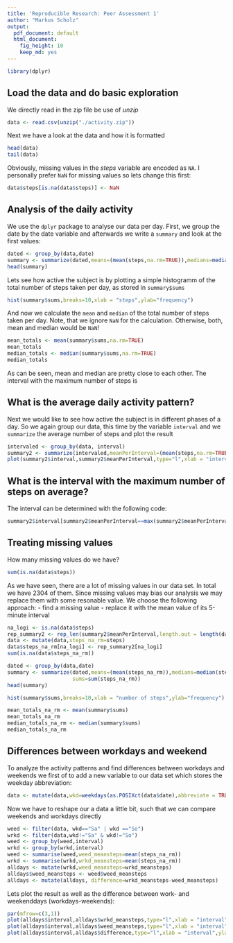 ```yaml
---
title: 'Reproducible Research: Peer Assessment 1'
author: "Markus Scholz"
output:
  pdf_document: default
  html_document:
    fig_height: 10
    keep_md: yes
---
```

```r
library(dplyr)
```

## Load the data and do basic exploration

We directly read in the zip file be use of _unzip_
```r
data <- read.csv(unzip("./activity.zip"))
```

Next we have a look at the data and how it is formatted

```r
head(data)
tail(data)
```

Obviously, missing values in the _steps_ variable are encoded as `NA`. I personally prefer `NaN` for missing values so lets change this first:

```r
data$steps[is.na(data$steps)] <- NaN
```

## Analysis of the daily activity

We use the `dplyr` package to analyse our data per day. First, we group the date by the date variable and afterwards we write a `summary` and look at the first values:

```r
dated <- group_by(data,date)
summary <- summarize(dated,means=(mean(steps,na.rm=TRUE)),medians=median(steps,na.rm=TRUE),sums=sum(steps))
head(summary)
```

Lets see how active the subject is by plotting a simple histogramm of the total number of steps taken per day, as stored in `summary$sums`

```r
hist(summary$sums,breaks=10,xlab = "steps",ylab="frequency")
```

And now we calculate the `mean` and `median` of the total number of steps taken per day. Note, that we ignore `NaN` for the calculation. Otherwise, both, mean and median would be `NaN`! 

```r
mean_totals <- mean(summary$sums,na.rm=TRUE)
mean_totals
median_totals <- median(summary$sums,na.rm=TRUE)
median_totals
```

As can be seen, mean and median are pretty close to each other. The interval with the maximum number of steps is



## What is the average daily activity pattern?

Next we would like to see how active the subject is in different phases of a day. So we again group our data, this time by the variable `interval` and we `summarize` the average number of steps and plot the result

```r
intervaled <- group_by(data, interval)
summary2 <- summarize(intervaled,meanPerInterval=(mean(steps,na.rm=TRUE)),medianPerInterval=(median(steps,na.rm=TRUE)))
plot(summary2$interval,summary2$meanPerInterval,type="l",xlab = "interval",ylab="average number of steps")
```

## What is the interval with the maximum number of steps on average?
The interval can be determined with the following code:

```r
summary2$interval[summary2$meanPerInterval==max(summary2$meanPerInterval)]
```


## Treating missing values

How many missing values do we have?
```r
sum(is.na(data$steps))
```
As we have seen, there are a lot of missing values in our data set. In total we have 2304 of them.
Since missing values may bias our analysis we may replace them with some resonable value. We choose the following approach:
- find a missing value
- replace it with the mean value of its 5-minute interval

```r
na_logi <- is.na(data$steps)
rep_summary2 <- rep_len(summary2$meanPerInterval,length.out = length(data$steps))
data <- mutate(data,steps_na_rm=steps)
data$steps_na_rm[na_logi] <- rep_summary2[na_logi]
sum(is.na(data$steps_na_rm))
```

```r
dated <- group_by(data,date)
summary <- summarize(dated,means=(mean(steps_na_rm)),medians=median(steps_na_rm),
                     sums=sum(steps_na_rm))
head(summary)
```

```r
hist(summary$sums,breaks=10,xlab = "number of steps",ylab="frequency")
```

```r
mean_totals_na_rm <- mean(summary$sums)
mean_totals_na_rm
median_totals_na_rm <- median(summary$sums)
median_totals_na_rm
```

## Differences between workdays and weekend

To analyze the activity patterns and find differences between workdays and weekends we first of to add a new variable to our data set which stores the weekday abbreviation:

```r
data <- mutate(data,wkd=weekdays(as.POSIXct(data$date),abbreviate = TRUE))
```

Now we have to reshape our a data a little bit, such that we can compare weekends and workdays directly

```r
weed <- filter(data, wkd=="Sa" | wkd =="So")
wrkd <- filter(data,wkd!="Sa" & wkd!="So")
weed <- group_by(weed,interval)
wrkd <- group_by(wrkd,interval)
weed <- summarise(weed,weed_meansteps=mean(steps_na_rm))
wrkd <- summarise(wrkd,wrkd_meansteps=mean(steps_na_rm))
alldays <- mutate(wrkd,weed_meansteps=wrkd_meansteps)
alldays$weed_meansteps <- weed$weed_meansteps
alldays <- mutate(alldays, difference=wrkd_meansteps-weed_meansteps)
```

Lets plot the result as well as the difference between work- and weekenddays (workdays-weekends):

```r
par(mfrow=c(3,1))
plot(alldays$interval,alldays$wrkd_meansteps,type="l",xlab = "interval",ylab="steps",main="Average steps taken on workdays")
plot(alldays$interval,alldays$weed_meansteps,type="l",xlab = "interval",ylab="steps",main="Average steps taken on weekends")
plot(alldays$interval,alldays$difference,type="l",xlab = "interval",ylab="workdays-weekends",main="Difference between workdays and weekends")


```